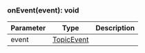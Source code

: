 ### onEvent(event): void

| Parameter | Type                      | Description |
| --------- | ------------------------- | ----------- |
| event     | [TopicEvent](#topicevent) |             |
